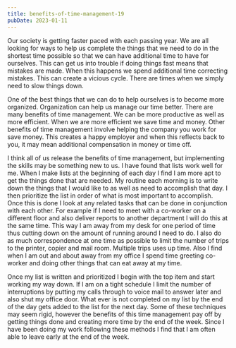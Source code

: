 ```yaml
---
title: benefits-of-time-management-19
pubDate: 2023-01-11
---
```


Our society is getting faster paced with each passing year. We are all looking for ways to help us complete the things that we need to do in the shortest time possible so that we can have additional time to have for ourselves. This can get us into trouble if doing things fast means that mistakes are made. When this happens we spend additional time correcting mistakes. This can create a vicious cycle. There are times when we simply need to slow things down.

One of the best things that we can do to help ourselves is to become more organized. Organization can help us manage our time better. There are many benefits of time management. We can be more productive as well as more efficient. When we are more efficient we save time and money. Other benefits of time management involve helping the company you work for save money. This creates a happy employer and when this reflects back to you, it may mean additional compensation in money or time off.

I think all of us release the benefits of time management, but implementing the skills may be something new to us. I have found that lists work well for me. When I make lists at the beginning of each day I find I am more apt to get the things done that are needed. My routine each morning is to write down the things that I would like to as well as need to accomplish that day. I then prioritize the list in order of what is most important to accomplish. Once this is done I look at any related tasks that can be done in conjunction with each other. For example if I need to meet with a co-worker on a different floor and also deliver reports to another department I will do this at the same time. This way I am away from my desk for one period of time thus cutting down on the amount of running around I need to do. I also do as much correspondence at one time as possible to limit the number of trips to the printer, copier and mail room. Multiple trips uses up time. Also I find when I am out and about away from my office I spend time greeting co-worker and doing other things that can eat away at my time.

Once my list is written and prioritized I begin with the top item and start working my way down. If I am on a tight schedule I limit the number of interruptions by putting my calls through to voice mail to answer later and also shut my office door. What ever is not completed on my list by the end of the day gets added to the list for the next day. Some of these techniques may seem rigid, however the benefits of this time management pay off by getting things done and creating more time by the end of the week. Since I have been doing my work following these methods I find that I am often able to leave early at the end of the week.